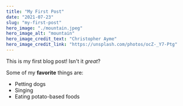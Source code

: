 ```yaml
---
title: "My First Post"
date: "2021-07-23"
slug: "my-first-post"
hero_image: "./mountain.jpeg"
hero_image_alt: "mountain"
hero_image_credit_text: "Christopher Ayme"
hero_image_credit_link: "https://unsplash.com/photos/ocZ-_Y7-Ptg"
---
```


This is my first blog post! Isn't it _great_?

Some of my **favorite** things are:

- Petting dogs
- Singing
- Eating potato-based foods
